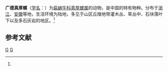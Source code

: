 {{Speciesbox
| taxon = Euhadra moreletiana
| binomial_authority = (Heude, 1882)<ref name='id11127'>{{cite web| url =http://www.bioinfo.cn/db05/BjdwSpecies.php?action=view&id=11127| title =广德真厚螺| work =《中国动物物种编目数据库》| publisher =中国科学院微生物研究所| author =中国科学院动物研究所| accessdate =2009-04-28| deadurl =yes| archiveurl =https://web.archive.org/web/20160305050347/http://www.bioinfo.cn/db05/BjdwSpecies.php?action=view&id=11127| archivedate =2016-03-05}}</ref>
}}

'''广德真厚螺'''（[[学名|学名]]：{{lang|la|''Euhadra moreletiana''}}）为[[扁蜗牛科|扁蜗牛科]][[真厚螺属|真厚螺属]]的动物，是中国的特有物种。分布于[[浙江|浙江]]、[[安徽|安徽]]等地，生活环境为陆地，多见于山区丘陵地带灌木丛、草丛中、石块落叶下以及多石灰岩的地区。<ref name='id11127'/>

== 参考文献 ==
{{reflist}}

{{软体动物小作品}}

{{taxonbar}}
[[Category:_1882年描述的动物|G]]
[[Category:真厚螺属|G]]